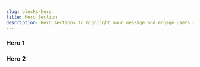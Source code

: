 ```yaml
---
slug: blocks-hero
title: Hero Section
description: Hero sections to highlight your message and engage users with a clean, bold intro.
---
```


### Hero 1

<BlockPreview
    path="demo/blocks/hero/hero-1.tsx"
    registry="hero-1"
    lgHeight={625}
    mdHeight={800}
/>

### Hero 2

<BlockPreview
    path="demo/blocks/hero/hero-2.tsx"
    registry="hero-2"
    lgHeight={1150}
    mdHeight={950}
    smHeight={850}
/>
